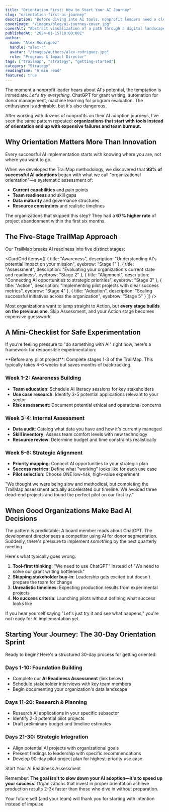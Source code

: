 ```yaml
---
title: "Orientation First: How to Start Your AI Journey"
slug: "orientation-first-ai-journey"
description: "Before diving into AI tools, nonprofit leaders need a clear understanding of their organization's readiness, challenges, and goals. Here's how to start with orientation rather than overwhelm."
coverImage: "/images/blog/ai-journey-cover.jpg"
coverAlt: "Abstract visualization of a path through a digital landscape"
publishedAt: "2024-01-15T10:00:00Z"
author:
  name: "Alex Rodriguez"
  handle: "alex-r"
  avatar: "/images/authors/alex-rodriguez.jpg"
  role: "Programs & Impact Director"
tags: ["trailmap", "strategy", "getting-started"]
category: "Strategy"
readingTime: "6 min read"
featured: true
---
```


The moment a nonprofit leader hears about AI's potential, the temptation is immediate: *Let's try everything.* ChatGPT for grant writing, automation for donor management, machine learning for program evaluation. The enthusiasm is admirable, but it's also dangerous.

After working with dozens of nonprofits on their AI adoption journeys, I've seen the same pattern repeated: **organizations that start with tools instead of orientation end up with expensive failures and team burnout.**

## Why Orientation Matters More Than Innovation

<Callout variant="info" title="The TrailMap Principle">
Every successful AI implementation starts with knowing where you are, not where you want to go.
</Callout>

When we developed the TrailMap methodology, we discovered that **93% of successful AI adoptions** began with what we call "organizational orientation"—a systematic assessment of:

- **Current capabilities** and pain points
- **Team readiness** and skill gaps  
- **Data maturity** and governance structures
- **Resource constraints** and realistic timelines

The organizations that skipped this step? They had a **67% higher rate** of project abandonment within the first six months.

## The Five-Stage TrailMap Approach

Our TrailMap breaks AI readiness into five distinct stages:

<CardGrid items={[
  {
    title: "Awareness",
    description: "Understanding AI's potential impact on your mission",
    eyebrow: "Stage 1"
  },
  {
    title: "Assessment", 
    description: "Evaluating your organization's current state and readiness",
    eyebrow: "Stage 2"
  },
  {
    title: "Alignment",
    description: "Connecting AI opportunities to strategic priorities",
    eyebrow: "Stage 3"
  },
  {
    title: "Action",
    description: "Implementing pilot projects with clear success metrics", 
    eyebrow: "Stage 4"
  },
  {
    title: "Adoption",
    description: "Scaling successful initiatives across the organization",
    eyebrow: "Stage 5"
  }
]} />

Most organizations want to jump straight to Action, but **every stage builds on the previous one**. Skip Assessment, and your Action stage becomes expensive guesswork.

## A Mini-Checklist for Safe Experimentation

If you're feeling pressure to "do something with AI" right now, here's a framework for responsible experimentation:

<Note>
**Before any pilot project**: Complete stages 1-3 of the TrailMap. This typically takes 4-6 weeks but saves months of backtracking.
</Note>

### Week 1-2: Awareness Building
- **Team education**: Schedule AI literacy sessions for key stakeholders
- **Use case research**: Identify 3-5 potential applications relevant to your sector
- **Risk assessment**: Document potential ethical and operational concerns

### Week 3-4: Internal Assessment  
- **Data audit**: Catalog what data you have and how it's currently managed
- **Skill inventory**: Assess team comfort levels with new technology
- **Resource review**: Determine budget and time constraints realistically

### Week 5-6: Strategic Alignment
- **Priority mapping**: Connect AI opportunities to your strategic plan
- **Success metrics**: Define what "working" looks like for each use case
- **Pilot selection**: Choose ONE low-risk, high-value experiment

<Quote author="Maria Santos, Executive Director" source="Community Health Partners">
"We thought we were being slow and methodical, but completing the TrailMap assessment actually accelerated our timeline. We avoided three dead-end projects and found the perfect pilot on our first try."
</Quote>

## When Good Organizations Make Bad AI Decisions

The pattern is predictable: A board member reads about ChatGPT. The development director sees a competitor using AI for donor segmentation. Suddenly, there's pressure to implement *something* by the next quarterly meeting.

Here's what typically goes wrong:

1. **Tool-first thinking**: "We need to use ChatGPT" instead of "We need to solve our grant writing bottleneck"
2. **Skipping stakeholder buy-in**: Leadership gets excited but doesn't prepare the team for change
3. **Unrealistic timelines**: Expecting production results from experimental projects
4. **No success criteria**: Launching pilots without defining what success looks like

<Callout variant="warning" title="Red Flag Alert">
If you hear yourself saying "Let's just try it and see what happens," you're not ready for AI implementation yet.
</Callout>

## Starting Your Journey: The 30-Day Orientation Sprint

Ready to begin? Here's a structured 30-day process for getting oriented:

### Days 1-10: Foundation Building
- Complete our **AI Readiness Assessment** (link below)
- Schedule stakeholder interviews with key team members
- Begin documenting your organization's data landscape

### Days 11-20: Research & Planning  
- Research AI applications in your specific subsector
- Identify 2-3 potential pilot projects
- Draft preliminary budget and timeline estimates

### Days 21-30: Strategic Integration
- Align potential AI projects with organizational goals
- Present findings to leadership with specific recommendations
- Develop 90-day pilot project plan for highest-priority use case

<ButtonLink href="/trailmap" variant="primary">
Start Your AI Readiness Assessment
</ButtonLink>

Remember: **The goal isn't to slow down your AI adoption—it's to speed up your success.** Organizations that invest in proper orientation achieve production results 2-3x faster than those who dive in without preparation.

Your future self (and your team) will thank you for starting with intention instead of impulse.
